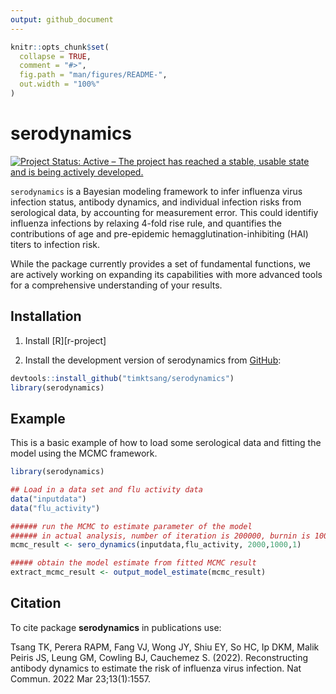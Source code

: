 ```yaml
---
output: github_document
---
```


<!-- README.md is generated from README.Rmd. Please edit that file -->

```r
knitr::opts_chunk$set(
  collapse = TRUE,
  comment = "#>",
  fig.path = "man/figures/README-",
  out.width = "100%"
)
```
# serodynamics

[![Project Status: Active – The project has reached a stable, usable state and is being actively developed.](https://www.repostatus.org/badges/latest/active.svg)](https://www.repostatus.org/#active)

`serodynamics` is a Bayesian modeling framework to infer influenza virus infection status, antibody dynamics, and individual infection risks from serological data, by accounting for measurement error. This could identifiy influenza infections by relaxing 4-fold rise rule, and quantifies the contributions of age and pre-epidemic hemagglutination-inhibiting (HAI) titers to infection risk. 
 
While the package currently provides a set of fundamental functions, we are actively working on expanding its capabilities with more advanced tools for a comprehensive understanding of your results.
 
## Installation
1. Install [R][r-project]

2. Install the development version of serodynamics from [GitHub](https://github.com/timktsang/serodynamics):

```r
devtools::install_github("timktsang/serodynamics")
library(serodynamics)
```

## Example

This is a basic example of how to load some serological data and fitting the model using the MCMC framework.

```r
library(serodynamics)

## Load in a data set and flu activity data
data("inputdata")
data("flu_activity")

###### run the MCMC to estimate parameter of the model
###### in actual analysis, number of iteration is 200000, burnin is 100000, and thinning is 10
mcmc_result <- sero_dynamics(inputdata,flu_activity, 2000,1000,1)

##### obtain the model estimate from fitted MCMC result
extract_mcmc_result <- output_model_estimate(mcmc_result)

```


## Citation

To cite package **serodynamics** in publications use:

Tsang TK, Perera RAPM, Fang VJ, Wong JY, Shiu EY, So HC, Ip DKM, Malik Peiris JS, Leung GM, Cowling BJ, Cauchemez S. (2022). Reconstructing antibody dynamics to estimate the risk of influenza virus infection. Nat Commun. 2022 Mar 23;13(1):1557.

